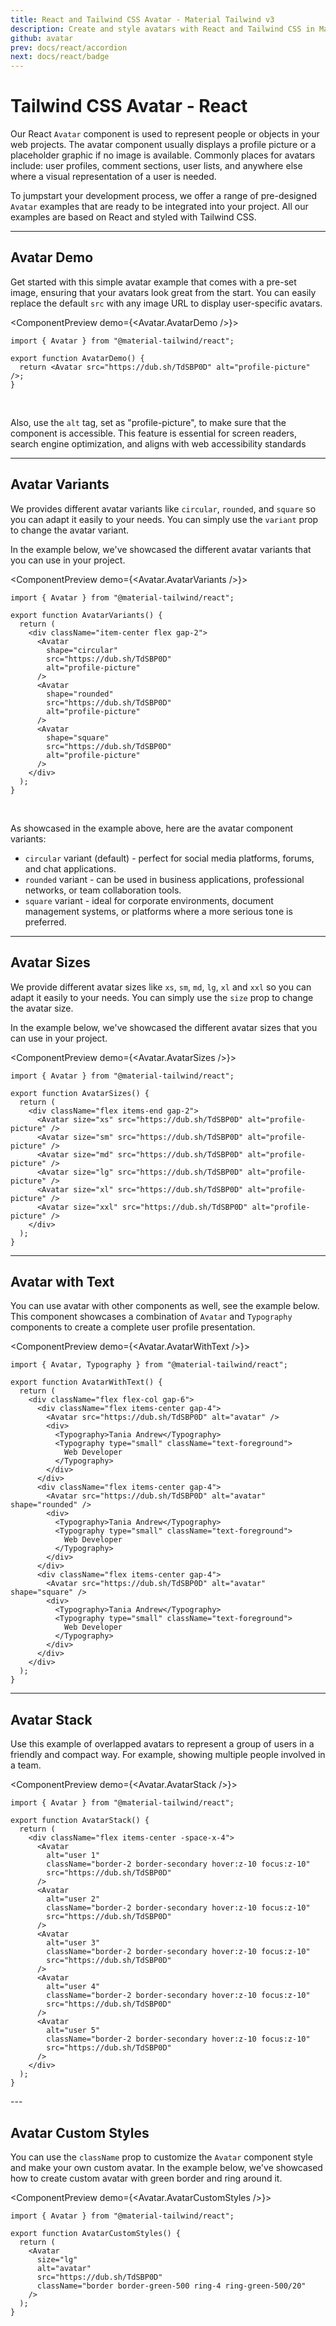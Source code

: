 ```yaml
---
title: React and Tailwind CSS Avatar - Material Tailwind v3
description: Create and style avatars with React and Tailwind CSS in Material Tailwind v3. Personalize user profiles with responsive and customizable avatar components.
github: avatar
prev: docs/react/accordion
next: docs/react/badge
---
```


# Tailwind CSS Avatar - React

Our React `Avatar` component is used to represent people or objects in your web projects. The avatar component usually displays a profile picture or a placeholder graphic if no image is available. Commonly places for avatars include: user profiles, comment sections, user lists, and anywhere else where a visual representation of a user is needed.

To jumpstart your development process, we offer a range of pre-designed `Avatar` examples that are ready to be integrated into your project. All our examples are based on React and styled with Tailwind CSS.

---

## Avatar Demo

Get started with this simple avatar example that comes with a pre-set image, ensuring that your avatars look great from the start. You can easily replace the default `src` with any image URL to display user-specific avatars.

<ComponentPreview demo={<Avatar.AvatarDemo />}>
```tsx
import { Avatar } from "@material-tailwind/react";

export function AvatarDemo() {
  return <Avatar src="https://dub.sh/TdSBP0D" alt="profile-picture" />;
}
```
</ComponentPreview>

<br />

Also, use the `alt` tag, set as "profile-picture", to make sure that the component is accessible. This feature is essential for screen readers, search engine optimization, and aligns with web accessibility standards

---

## Avatar Variants

We provides different avatar variants like `circular`, `rounded`, and `square` so you can adapt it easily to your needs. You can simply use the `variant` prop to change the avatar variant.

In the example below, we've showcased the different avatar variants that you can use in your project.

<ComponentPreview demo={<Avatar.AvatarVariants />}>
```tsx
import { Avatar } from "@material-tailwind/react";

export function AvatarVariants() {
  return (
    <div className="item-center flex gap-2">
      <Avatar
        shape="circular"
        src="https://dub.sh/TdSBP0D"
        alt="profile-picture"
      />
      <Avatar
        shape="rounded"
        src="https://dub.sh/TdSBP0D"
        alt="profile-picture"
      />
      <Avatar
        shape="square"
        src="https://dub.sh/TdSBP0D"
        alt="profile-picture"
      />
    </div>
  );
}
```
</ComponentPreview>

<br />

As showcased in the example above, here are the avatar component variants:

- `circular` variant (default) - perfect for social media platforms, forums, and chat applications.
- `rounded` variant - can be used in business applications, professional networks, or team collaboration tools.
- `square` variant - ideal for corporate environments, document management systems, or platforms where a more serious tone is preferred.

---

## Avatar Sizes

We provide different avatar sizes like `xs`, `sm`, `md`, `lg`, `xl` and `xxl` so you can adapt it easily to your needs. You can simply use the `size` prop to change the avatar size.

In the example below, we've showcased the different avatar sizes that you can use in your project.

<ComponentPreview demo={<Avatar.AvatarSizes />}>
```tsx
import { Avatar } from "@material-tailwind/react";

export function AvatarSizes() {
  return (
    <div className="flex items-end gap-2">
      <Avatar size="xs" src="https://dub.sh/TdSBP0D" alt="profile-picture" />
      <Avatar size="sm" src="https://dub.sh/TdSBP0D" alt="profile-picture" />
      <Avatar size="md" src="https://dub.sh/TdSBP0D" alt="profile-picture" />
      <Avatar size="lg" src="https://dub.sh/TdSBP0D" alt="profile-picture" />
      <Avatar size="xl" src="https://dub.sh/TdSBP0D" alt="profile-picture" />
      <Avatar size="xxl" src="https://dub.sh/TdSBP0D" alt="profile-picture" />
    </div>
  );
}
```
</ComponentPreview>

---

## Avatar with Text

You can use avatar with other components as well, see the example below. This component showcases a combination of `Avatar` and `Typography` components to create a complete user profile presentation.

<ComponentPreview demo={<Avatar.AvatarWithText />}>
```tsx
import { Avatar, Typography } from "@material-tailwind/react";

export function AvatarWithText() {
  return (
    <div className="flex flex-col gap-6">
      <div className="flex items-center gap-4">
        <Avatar src="https://dub.sh/TdSBP0D" alt="avatar" />
        <div>
          <Typography>Tania Andrew</Typography>
          <Typography type="small" className="text-foreground">
            Web Developer
          </Typography>
        </div>
      </div>
      <div className="flex items-center gap-4">
        <Avatar src="https://dub.sh/TdSBP0D" alt="avatar" shape="rounded" />
        <div>
          <Typography>Tania Andrew</Typography>
          <Typography type="small" className="text-foreground">
            Web Developer
          </Typography>
        </div>
      </div>
      <div className="flex items-center gap-4">
        <Avatar src="https://dub.sh/TdSBP0D" alt="avatar" shape="square" />
        <div>
          <Typography>Tania Andrew</Typography>
          <Typography type="small" className="text-foreground">
            Web Developer
          </Typography>
        </div>
      </div>
    </div>
  );
}
```
</ComponentPreview>

---

## Avatar Stack

Use this example of overlapped avatars to represent a group of users in a friendly and compact way. For example, showing multiple people involved in a team.

<ComponentPreview demo={<Avatar.AvatarStack />}>
```tsx
import { Avatar } from "@material-tailwind/react";

export function AvatarStack() {
  return (
    <div className="flex items-center -space-x-4">
      <Avatar
        alt="user 1"
        className="border-2 border-secondary hover:z-10 focus:z-10"
        src="https://dub.sh/TdSBP0D"
      />
      <Avatar
        alt="user 2"
        className="border-2 border-secondary hover:z-10 focus:z-10"
        src="https://dub.sh/TdSBP0D"
      />
      <Avatar
        alt="user 3"
        className="border-2 border-secondary hover:z-10 focus:z-10"
        src="https://dub.sh/TdSBP0D"
      />
      <Avatar
        alt="user 4"
        className="border-2 border-secondary hover:z-10 focus:z-10"
        src="https://dub.sh/TdSBP0D"
      />
      <Avatar
        alt="user 5"
        className="border-2 border-secondary hover:z-10 focus:z-10"
        src="https://dub.sh/TdSBP0D"
      />
    </div>
  );
}
```
</ComponentPreview>
---

## Avatar Custom Styles

You can use the `className` prop to customize the `Avatar` component style and make your own custom avatar. In the example below, we've showcased how to create custom avatar with green border and ring around it.

<ComponentPreview demo={<Avatar.AvatarCustomStyles />}>
```tsx
import { Avatar } from "@material-tailwind/react";

export function AvatarCustomStyles() {
  return (
    <Avatar
      size="lg"
      alt="avatar"
      src="https://dub.sh/TdSBP0D"
      className="border border-green-500 ring-4 ring-green-500/20"
    />
  );
}
```
</ComponentPreview>